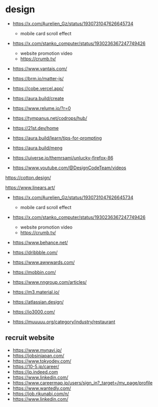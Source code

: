 # design

- https://x.com/Aurelien_Gz/status/1930731047626645734
  - mobile card scroll effect

- https://x.com/stanko_computer/status/1930236367247749426
  -  website promotion video
  - https://crumb.tv/

- https://www.vantajs.com/
- https://brm.io/matter-js/
- https://cobe.vercel.app/
- https://aura.build/create
- https://www.relume.io/?r=0
- https://tympanus.net/codrops/hub/
- https://21st.dev/home
- https://aura.build/learn/tips-for-prompting
- https://aura.build/meng
- https://uiverse.io/themrsami/unlucky-firefox-86
- https://www.youtube.com/@DesignCodeTeam/videos



https://cotton.design/

https://www.linears.art/

- https://x.com/Aurelien_Gz/status/1930731047626645734
  - mobile card scroll effect

- https://x.com/stanko_computer/status/1930236367247749426
  -  website promotion video
  - https://crumb.tv/

- https://www.behance.net/
- https://dribbble.com/
- https://www.awwwards.com/
- https://mobbin.com/
- https://www.nngroup.com/articles/
- https://m3.material.io/
- https://atlassian.design/
- https://io3000.com/
- https://muuuuu.org/category/industry/restaurant

## recruit website

- https://www.mynavi.jp/
- https://jobsinjapan.com/
- https://www.tokyodev.com/
- https://10-5.jp/career/
- https://jp.indeed.com
- https://www.linkedin.com/
- https://www.careermap.jp/users/sign_in?_target=/my_page/profile
- https://www.wantedly.com/
- https://job.rikunabi.com/n/
- https://www.linkedin.com/
